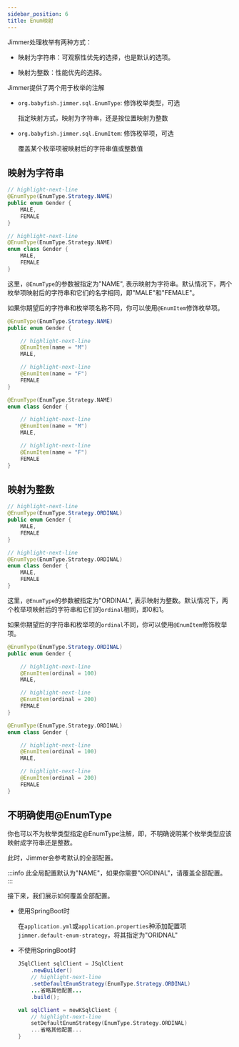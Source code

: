 ```yaml
---
sidebar_position: 6
title: Enum映射
---
```



Jimmer处理枚举有两种方式：

-   映射为字符串：可观察性优先的选择，也是默认的选项。

-   映射为整数：性能优先的选择。

Jimmer提供了两个用于枚举的注解

-   `org.babyfish.jimmer.sql.EnumType`: 修饰枚举类型，可选

    指定映射方式，映射为字符串，还是按位置映射为整数

-   `org.babyfish.jimmer.sql.EnumItem`: 修饰枚举项，可选

    覆盖某个枚举项被映射后的字符串值或整数值

## 映射为字符串

<Tabs groupId="language">
<TabItem value="java" label="Java">

```java title="Gender.java"
// highlight-next-line
@EnumType(EnumType.Strategy.NAME)
public enum Gender {
    MALE,
    FEMALE
}
```

</TabItem>
<TabItem value="kotlin" label="Kotlin">

```kotlin title="Gender.kt"
// highlight-next-line
@EnumType(EnumType.Strategy.NAME)
enum class Gender {
    MALE,
    FEMALE
}
```

</TabItem>
</Tabs>

这里，`@EnumType`的参数被指定为"NAME", 表示映射为字符串。默认情况下，两个枚举项映射后的字符串和它们的名字相同，即"MALE"和"FEMALE"。

如果你期望后的字符串和枚举项名称不同，你可以使用`@EnumItem`修饰枚举项。

<Tabs groupId="language">
<TabItem value="java" label="Java">

```java title="Gender.java"
@EnumType(EnumType.Strategy.NAME)
public enum Gender {

    // highlight-next-line
    @EnumItem(name = "M")
    MALE,

    // highlight-next-line
    @EnumItem(name = "F")
    FEMALE
}
```

</TabItem>
<TabItem value="kotlin" label="Kotlin">

```kotlin title="Gender.kt"
@EnumType(EnumType.Strategy.NAME)
enum class Gender {

    // highlight-next-line
    @EnumItem(name = "M")
    MALE,

    // highlight-next-line
    @EnumItem(name = "F")
    FEMALE
}
```

</TabItem>
</Tabs>

## 映射为整数

<Tabs groupId="language">
<TabItem value="java" label="Java">

```java title="Gender.java"
// highlight-next-line
@EnumType(EnumType.Strategy.ORDINAL)
public enum Gender {
    MALE,
    FEMALE
}
```

</TabItem>
<TabItem value="kotlin" label="Kotlin">

```kotlin title="Gender.kt"
// highlight-next-line
@EnumType(EnumType.Strategy.ORDINAL)
enum class Gender {
    MALE,
    FEMALE
}
```

</TabItem>
</Tabs>

这里，`@EnumType`的参数被指定为"ORDINAL", 表示映射为整数。默认情况下，两个枚举项映射后的字符串和它们的`ordinal`相同，即0和1。

如果你期望后的字符串和枚举项的`ordinal`不同，你可以使用`@EnumItem`修饰枚举项。

<Tabs groupId="language">
<TabItem value="java" label="Java">

```java title="Gender.java"
@EnumType(EnumType.Strategy.ORDINAL)
public enum Gender {

    // highlight-next-line
    @EnumItem(ordinal = 100)
    MALE,

    // highlight-next-line
    @EnumItem(ordinal = 200)
    FEMALE
}
```

</TabItem>
<TabItem value="kotlin" label="Kotlin">

```kotlin title="Gender.kt"
@EnumType(EnumType.Strategy.ORDINAL)
enum class Gender {

    // highlight-next-line
    @EnumItem(ordinal = 100)
    MALE,

    // highlight-next-line
    @EnumItem(ordinal = 200)
    FEMALE
}
```

</TabItem>
</Tabs>

## 不明确使用@EnumType

你也可以不为枚举类型指定@EnumType注解，即，不明确说明某个枚举类型应该映射成字符串还是整数。

此时，Jimmer会参考默认的全部配置。

:::info
此全局配置默认为"NAME"，如果你需要"ORDINAL"，请覆盖全部配置。
:::

接下来，我们展示如何覆盖全部配置。

-   使用SpringBoot时

    在`application.yml`或`application.properties`种添加配置项`jimmer.default-enum-strategy`，将其指定为"ORIDNAL"

-   不使用SpringBoot时

    <Tabs groupId="language">
    <TabItem value="java" label="Java">

    ```java
    JSqlClient sqlClient = JSqlClient
        .newBuilder()
        // highlight-next-line
        .setDefaultEnumStrategy(EnumType.Strategy.ORDINAL)
        ...省略其他配置...
        .build();
    ```

    </TabItem>
    <TabItem value="kotlin" label="Kotlin">

    ```kotlin
    val sqlClient = newKSqlClient {
        // highlight-next-line
        setDefaultEnumStrategy(EnumType.Strategy.ORDINAL)
        ...省略其他配置...
    }
    ```

    </TabItem>
    </Tabs>